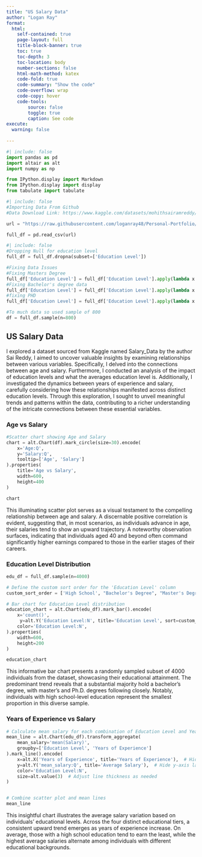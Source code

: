 ---
title: "US Salary Data"
author: "Logan Ray"
format:
  html:
    self-contained: true
    page-layout: full
    title-block-banner: true
    toc: true
    toc-depth: 3
    toc-location: body
    number-sections: false
    html-math-method: katex
    code-fold: true
    code-summary: "Show the code"
    code-overflow: wrap
    code-copy: hover
    code-tools:
        source: false
        toggle: true
        caption: See code
execute: 
  warning: false
    
---

```{python}
#| include: false
import pandas as pd
import altair as alt
import numpy as np

from IPython.display import Markdown
from IPython.display import display
from tabulate import tabulate


```


```{python}
#| include: false
#Importing Data From Github
#Data Download Link: https://www.kaggle.com/datasets/mohithsairamreddy/salary-data?resource=download

url = "https://raw.githubusercontent.com/loganray48/Personal-Portfolio/main/SalaryData/salarydata.csv"

full_df = pd.read_csv(url)
```

```{python}
#| include: false
#Dropping Null for education level
full_df = full_df.dropna(subset=['Education Level'])

#Fixing Data Issues
#Fixing Masters Degree
full_df['Education Level'] = full_df['Education Level'].apply(lambda x: "Master's Degree" if x.lower() == "master's" else x)
#Fixing Bachelor's degree data
full_df['Education Level'] = full_df['Education Level'].apply(lambda x: "Bachelor's Degree" if x.lower() == "bachelor's" else x)
#fixing PHD
full_df['Education Level'] = full_df['Education Level'].apply(lambda x: "PhD" if x.lower() == "phd" else x)

#To much data so used sample of 800 
df = full_df.sample(n=800)

```

## US Salary Data

I explored a dataset sourced from Kaggle named Salary_Data by the author Sai Reddy, I aimed to uncover valuable insights by examining relationships between various variables. Specifically, I delved into the connections between age and salary. Furthermore, I conducted an analysis of the impact of education levels and what the averages education level is. Additionally, I investigated the dynamics between years of experience and salary, carefully considering how these relationships manifested across distinct education levels. Through this exploration, I sought to unveil meaningful trends and patterns within the data, contributing to a richer understanding of the intricate connections between these essential variables.


### Age vs Salary

```{python}

#Scatter chart showing Age and Salary
chart = alt.Chart(df).mark_circle(size=30).encode(
    x='Age:Q',
    y='Salary:Q',
    tooltip=['Age', 'Salary']
).properties(
    title='Age vs Salary',
    width=600,
    height=400
)

chart
```

This illuminating scatter plot serves as a visual testament to the compelling relationship between age and salary. A discernable positive correlation is evident, suggesting that, in most scenarios, as individuals advance in age, their salaries tend to show an upward trajectory. A noteworthy observation surfaces, indicating that individuals aged 40 and beyond often command significantly higher earnings compared to those in the earlier stages of their careers.

### Education Level Distribution

```{python}
edu_df = full_df.sample(n=4000)

# Define the custom sort order for the 'Education Level' column
custom_sort_order = ['High School', "Bachelor's Degree", "Master's Degree", 'PhD']

# Bar chart for Education Level distribution
education_chart = alt.Chart(edu_df).mark_bar().encode(
    x='count()',
     y=alt.Y('Education Level:N', title='Education Level', sort=custom_sort_order),
    color='Education Level:N',
).properties(
    width=600,
    height=200
)

education_chart
```

This informative bar chart presents a randomly sampled subset of 4000 individuals from the dataset, showcasing their educational attainment. The predominant trend reveals that a substantial majority hold a bachelor's degree, with master's and Ph.D. degrees following closely. Notably, individuals with high school-level education represent the smallest proportion in this diverse sample.

### Years of Experience vs Salary

```{python}

# Calculate mean salary for each combination of Education Level and Years of Experience
mean_line = alt.Chart(edu_df).transform_aggregate(
    mean_salary='mean(Salary)',
    groupby=['Education Level', 'Years of Experience']
).mark_line().encode(
    x=alt.X('Years of Experience', title='Years of Experience'),  # Hide x-axis labels
    y=alt.Y('mean_salary:Q', title='Average Salary'),  # Hide y-axis labels
    color='Education Level:N',
    size=alt.value(3)  # Adjust line thickness as needed
)


# Combine scatter plot and mean lines
mean_line
```

This insightful chart illustrates the average salary variation based on individuals' educational levels. Across the four distinct educational tiers, a consistent upward trend emerges as years of experience increase. On average, those with a high school education tend to earn the least, while the highest average salaries alternate among individuals with different educational backgrounds.
